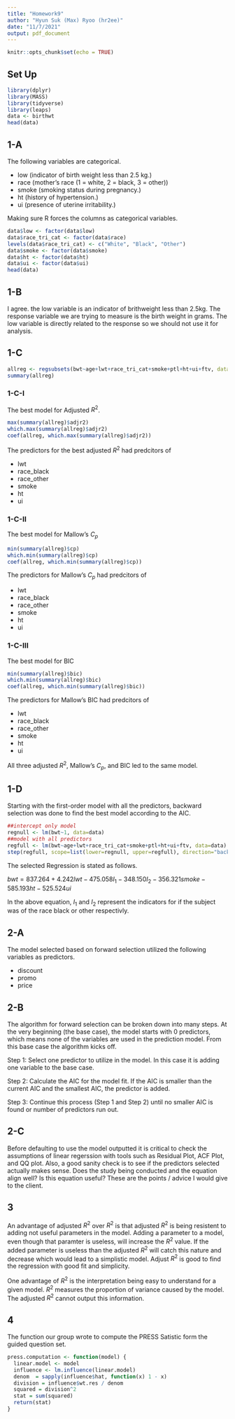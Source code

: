 ```yaml
---
title: "Homework9"
author: "Hyun Suk (Max) Ryoo (hr2ee)"
date: "11/7/2021"
output: pdf_document
---
```


```r
knitr::opts_chunk$set(echo = TRUE)
```

## Set Up
```r
library(dplyr)
library(MASS)
library(tidyverse)
library(leaps)
data <- birthwt
head(data)
```
## 1-A
The following variables are categorical.

* low (indicator of birth weight less than 2.5 kg.)
* race (mother's race (1 = white, 2 = black, 3 = other))
* smoke (smoking status during pregnancy.)
* ht (history of hypertension.)
* ui (presence of uterine irritability.)

Making sure R forces the columns as categorical variables.
```r
data$low <- factor(data$low)
data$race_tri_cat <- factor(data$race)
levels(data$race_tri_cat) <- c("White", "Black", "Other")
data$smoke <- factor(data$smoke)
data$ht <- factor(data$ht)
data$ui <- factor(data$ui)
head(data)
```

## 1-B
I agree. the low variable is an indicator of brithweight less than 2.5kg. The response variable we are trying to measure is the birth weight in grams. The low variable is directly related to the response so we should not use it for analysis. 

## 1-C
```r
allreg <- regsubsets(bwt~age+lwt+race_tri_cat+smoke+ptl+ht+ui+ftv, data=data, nbest=8)
summary(allreg)
```
### 1-C-I
The best model for Adjusted $R^2$.
```r
max(summary(allreg)$adjr2)
which.max(summary(allreg)$adjr2)
coef(allreg, which.max(summary(allreg)$adjr2))
```
The predictors for the best adjusted $R^2$ had predcitors of

* lwt
* race_black
* race_other
* smoke
* ht
* ui

### 1-C-II
The best model for Mallow's $C_p$

```r
min(summary(allreg)$cp)
which.min(summary(allreg)$cp)
coef(allreg, which.min(summary(allreg)$cp))
```
The predictors for Mallow's $C_p$ had predcitors of

* lwt
* race_black
* race_other
* smoke
* ht
* ui

### 1-C-III
The best model for BIC

```r
min(summary(allreg)$bic)
which.min(summary(allreg)$bic)
coef(allreg, which.min(summary(allreg)$bic))
```
The predictors for Mallow's BIC had predcitors of

* lwt
* race_black
* race_other
* smoke
* ht
* ui

All three adjusted $R^2$, Mallow's $C_p$, and BIC led to the same model.

## 1-D
Starting with the first-order model with all the predictors, backward selection was done to find the best model according to the AIC.
```r
##intercept only model
regnull <- lm(bwt~1, data=data)
##model with all predictors
regfull <- lm(bwt~age+lwt+race_tri_cat+smoke+ptl+ht+ui+ftv, data=data)
step(regfull, scope=list(lower=regnull, upper=regfull), direction="backward")
```

The selected Regression is stated as follows.

$bwt = 837.264 + 4.242lwt - 475.058I_1 - 348.150I_2 - 356.321smoke - 585.193ht - 525.524ui$

In the above equation, $I_1$ and $I_2$ represent the indicators for if the subject was of the race black or other respectivly. 

## 2-A
The model selected based on forward selection utilized the following variables as predictors.

* discount
* promo
* price

## 2-B
The algorithm for forward selection can be broken down into many steps.
At the very beginning (the base case), the model starts with 0 predictors, which means none of the variables are used in the prediction model. From this base case the algorithm kicks off.

Step 1: Select one predictor to utilize in the model. In this case it is adding one variable to the base case.

Step 2: Calculate the AIC for the model fit. If the AIC is smaller than the current AIC and the smallest AIC, the predictor is added.

Step 3: Continue this process (Step 1 and Step 2) until no smaller AIC is found or number of predictors run out.

## 2-C
Before defaulting to use the model outputted it is critical to check the assumptions of linear regerssion with tools such as Residual Plot, ACF Plot, and QQ plot. Also, a good sanity check is to see if the predictors selected actually makes sense. Does the study being conducted and the equation align well? Is this equation useful? These are the points / advice I would give to the client.

## 3
An advantage of adjusted $R^2$ over $R^2$ is that adjusted $R^2$ is being resistent to adding not useful parameters in the model. Adding a parameter to a model, even though that paramter is useless, will increase the $R^2$ value. If the added parameter is useless than the adjusted $R^2$ will catch this nature and decrease which would lead to a simplistic model. Adjust $R^2$ is good to find the regression with good fit and simplicity.

One advantage of $R^2$ is the interpretation being easy to understand for a given model. $R^2$ measures the proportion of variance caused by the model. The adjusted $R^2$ cannot output this information.


## 4
The function our group wrote to compute the PRESS Satistic form the guided question set.
```r
press.computation <- function(model) {
  linear.model <- model
  influence <- lm.influence(linear.model)
  denom  = sapply(influence$hat, function(x) 1 - x)
  division = influence$wt.res / denom
  squared = division^2
  stat = sum(squared)
  return(stat)
}
```























